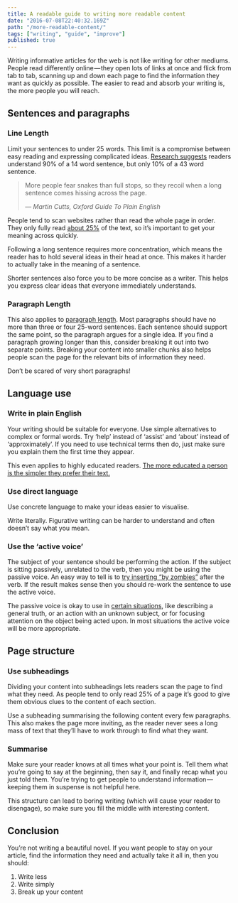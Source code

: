 ```yaml
---
title: A readable guide to writing more readable content
date: "2016-07-08T22:40:32.169Z"
path: "/more-readable-content/"
tags: ["writing", "guide", "improve"]
published: true
---
```


Writing informative articles for the web is not like writing for other mediums. People read differently online — they open lots of links at once and flick from tab to tab, scanning up and down each page to find the information they want as quickly as possible. The easier to read and absorb your writing is, the more people you will reach.

## Sentences and paragraphs

### Line Length

Limit your sentences to under 25 words. This limit is a compromise between easy reading and expressing complicated ideas. [Research suggests] readers understand 90% of a 14 word sentence, but only 10% of a 43 word sentence.

> More people fear snakes than full stops, so they recoil when a long sentence comes hissing across the page.
>
> — <cite>Martin Cutts, Oxford Guide To Plain English</cite>

People tend to scan websites rather than read the whole page in order. They only fully read [about 25%] of the text, so it’s important to get your meaning across quickly.

Following a long sentence requires more concentration, which means the reader has to hold several ideas in their head at once. This makes it harder to actually take in the meaning of a sentence.

Shorter sentences also force you to be more concise as a writer. This helps you express clear ideas that everyone immediately understands.

### Paragraph Length

This also applies to [paragraph length]. Most paragraphs should have no more than three or four 25-word sentences. Each sentence should support the same point, so the paragraph argues for a single idea. If you find a paragraph growing longer than this, consider breaking it out into two separate points.
Breaking your content into smaller chunks also helps people scan the page for the relevant bits of information they need.

Don’t be scared of very short paragraphs!

## Language use

### Write in plain English

Your writing should be suitable for everyone. Use simple alternatives to complex or formal words. Try ‘help’ instead of ‘assist’ and ‘about’ instead of ‘approximately’. If you need to use technical terms then do, just make sure you explain them the first time they appear.

This even applies to highly educated readers. [The more educated a person is the simpler they prefer their text.]

### Use direct language

Use concrete language to make your ideas easier to visualise.

Write literally. Figurative writing can be harder to understand and often doesn’t say what you mean.

### Use the ‘active voice’

The subject of your sentence should be performing the action. If the subject is sitting passively, unrelated to the verb, then you might be using the passive voice. An easy way to tell is to [try inserting “by zombies”] after the verb. If the result makes sense then you should re-work the sentence to use the active voice.

The passive voice is okay to use in [certain situations], like describing a general truth, or an action with an unknown subject, or for focusing attention on the object being acted upon. In most situations the active voice will be more appropriate.

## Page structure

### Use subheadings

Dividing your content into subheadings lets readers scan the page to find what they need. As people tend to only read 25% of a page it’s good to give them obvious clues to the content of each section.

Use a subheading summarising the following content every few paragraphs. This also makes the page more inviting, as the reader never sees a long mass of text that they’ll have to work through to find what they want.

### Summarise

Make sure your reader knows at all times what your point is. Tell them what you’re going to say at the beginning, then say it, and finally recap what you just told them. You’re trying to get people to understand information — keeping them in suspense is not helpful here.

This structure can lead to boring writing (which will cause your reader to disengage), so make sure you fill the middle with interesting content.

## Conclusion

You’re not writing a beautiful novel. If you want people to stay on your article, find the information they need and actually take it all in, then you should:

1. Write less
2. Write simply
3. Break up your content

[research suggests]: http://webcache.googleusercontent.com/search?q=cache:dGEifPIq0gIJ:prsay.prsa.org/2009/01/14/how-to-make-your-copy-more-readable-make-sentences-shorter/
[about 25%]: https://www.nngroup.com/articles/how-little-do-users-read/
[paragraph length]: https://www.prsa.org/Intelligence/Tactics/Articles/view/10215/1078/Cut_it_down_Readers_skip_long_paragraphs
[the more educated a person is the simpler they prefer their text.]: https://gds.blog.gov.uk/2014/02/17/guest-post-clarity-is-king-the-evidence-that-reveals-the-desperate-need-to-re-think-the-way-we-write/
[try inserting “by zombies”]: https://www.grammarly.com/blog/a-scary-easy-way-to-help-you-find-passive-voice/
[certain situations]: https://www.grammarly.com/blog/how-to-use-the-passive-voice-correctly-2/
